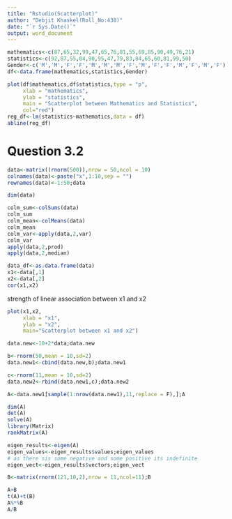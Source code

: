 ---
title: "Rstudio(Scatterplot)"
author: "Debjit Khaskel(Roll_No:438)"
date: "`r Sys.Date()`"
output: word_document
---

```{r}
mathematics<-c(87,65,32,99,47,65,76,81,55,69,85,90,49,76,21)
statistics<-c(92,87,55,84,90,95,47,79,83,84,65,60,81,99,50)
Gender<-c('M','M','F','F','M','M','M','F','M','F','F','M','F','M','F')
df<-data.frame(mathematics,statistics,Gender)
```

```{r}
plot(df$mathematics,df$statistics,type = "p",
     xlab = "mathematics",
     ylab = "statistics",
     main = "Scatterplot between Mathematics and Statistics",
     col="red")
reg_df<-lm(statistics~mathematics,data = df)
abline(reg_df)
```
# Question 3.2

```{r}
data<-matrix((rnorm(500)),nrow = 50,ncol = 10)
colnames(data)<-paste("x",1:10,sep = "")
rownames(data)<-1:50;data

dim(data)
```
```{r}
colm_sum<-colSums(data)
colm_sum
colm_mean<-colMeans(data)
colm_mean
colm_var<-apply(data,2,var)
colm_var
apply(data,2,prod)
apply(data,2,median)
```
```{r}
data_df<-as.data.frame(data)
x1<-data[,1]
x2<-data[,2]
cor(x1,x2)
```
strength of linear association between x1 and x2
```{r}
plot(x1,x2,
     xlab = "x1",
     ylab = "x2",
     main="Scatterplot between x1 and x2")
```

```{r}
data.new<-10+2*data;data.new
```
```{r}
b<-rnorm(50,mean = 10,sd=2)
data.new1<-cbind(data.new,b);data.new1
```
```{r}
c<-rnorm(11,mean = 10,sd=2)
data.new2<-rbind(data.new1,c);data.new2
```
```{r}
A<-data.new1[sample(1:nrow(data.new1),11,replace = F),];A
```
```{r}
dim(A)
det(A)
solve(A)
library(Matrix)
rankMatrix(A)
```
```{r}
eigen_results<-eigen(A)
eigen_values<-eigen_results$values;eigen_values
# as there sis some negative and some positive its indefinite
eigen_vect<-eigen_results$vectors;eigen_vect
```

```{r}
B<-matrix(rnorm(121,10,2),nrow = 11,ncol=11);B
```
```{r}
A+B
t(A)+t(B)
A%*%B
A/B
```

